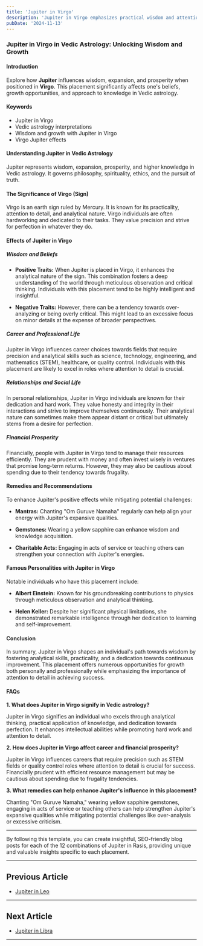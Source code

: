 ```yaml
---
title: 'Jupiter in Virgo'
description: 'Jupiter in Virgo emphasizes practical wisdom and attention to detail. Individuals are analytical, service-oriented, and strive for perfection in their pursuits, in Vedic Astrology.'
pubDate: '2024-11-13'
---
```


### Jupiter in Virgo in Vedic Astrology: Unlocking Wisdom and Growth

#### Introduction

Explore how **Jupiter** influences wisdom, expansion, and prosperity when positioned in **Virgo**. This placement significantly affects one's beliefs, growth opportunities, and approach to knowledge in Vedic astrology.

#### Keywords

- Jupiter in Virgo
- Vedic astrology interpretations
- Wisdom and growth with Jupiter in Virgo
- Virgo Jupiter effects

#### Understanding Jupiter in Vedic Astrology

Jupiter represents wisdom, expansion, prosperity, and higher knowledge in Vedic astrology. It governs philosophy, spirituality, ethics, and the pursuit of truth.

#### The Significance of Virgo (Sign)

Virgo is an earth sign ruled by Mercury. It is known for its practicality, attention to detail, and analytical nature. Virgo individuals are often hardworking and dedicated to their tasks. They value precision and strive for perfection in whatever they do.

#### Effects of Jupiter in Virgo

##### Wisdom and Beliefs

- **Positive Traits:** When Jupiter is placed in Virgo, it enhances the analytical nature of the sign. This combination fosters a deep understanding of the world through meticulous observation and critical thinking. Individuals with this placement tend to be highly intelligent and insightful.
  
- **Negative Traits:** However, there can be a tendency towards over-analyzing or being overly critical. This might lead to an excessive focus on minor details at the expense of broader perspectives.

##### Career and Professional Life

Jupiter in Virgo influences career choices towards fields that require precision and analytical skills such as science, technology, engineering, and mathematics (STEM), healthcare, or quality control. Individuals with this placement are likely to excel in roles where attention to detail is crucial.

##### Relationships and Social Life

In personal relationships, Jupiter in Virgo individuals are known for their dedication and hard work. They value honesty and integrity in their interactions and strive to improve themselves continuously. Their analytical nature can sometimes make them appear distant or critical but ultimately stems from a desire for perfection.

##### Financial Prosperity

Financially, people with Jupiter in Virgo tend to manage their resources efficiently. They are prudent with money and often invest wisely in ventures that promise long-term returns. However, they may also be cautious about spending due to their tendency towards frugality.

#### Remedies and Recommendations

To enhance Jupiter's positive effects while mitigating potential challenges:

- **Mantras:** Chanting "Om Guruve Namaha" regularly can help align your energy with Jupiter's expansive qualities.
  
- **Gemstones:** Wearing a yellow sapphire can enhance wisdom and knowledge acquisition.
  
- **Charitable Acts:** Engaging in acts of service or teaching others can strengthen your connection with Jupiter's energies.

#### Famous Personalities with Jupiter in Virgo

Notable individuals who have this placement include:

- **Albert Einstein:** Known for his groundbreaking contributions to physics through meticulous observation and analytical thinking.
  
- **Helen Keller:** Despite her significant physical limitations, she demonstrated remarkable intelligence through her dedication to learning and self-improvement.

#### Conclusion

In summary, Jupiter in Virgo shapes an individual's path towards wisdom by fostering analytical skills, practicality, and a dedication towards continuous improvement. This placement offers numerous opportunities for growth both personally and professionally while emphasizing the importance of attention to detail in achieving success.

#### FAQs

**1. What does Jupiter in Virgo signify in Vedic astrology?**

Jupiter in Virgo signifies an individual who excels through analytical thinking, practical application of knowledge, and dedication towards perfection. It enhances intellectual abilities while promoting hard work and attention to detail.

**2. How does Jupiter in Virgo affect career and financial prosperity?**

Jupiter in Virgo influences careers that require precision such as STEM fields or quality control roles where attention to detail is crucial for success. Financially prudent with efficient resource management but may be cautious about spending due to frugality tendencies.

**3. What remedies can help enhance Jupiter's influence in this placement?**

Chanting "Om Guruve Namaha," wearing yellow sapphire gemstones, engaging in acts of service or teaching others can help strengthen Jupiter's expansive qualities while mitigating potential challenges like over-analysis or excessive criticism.

---

By following this template, you can create insightful, SEO-friendly blog posts for each of the 12 combinations of Jupiter in Rasis, providing unique and valuable insights specific to each placement.

---

## Previous Article
- [Jupiter in Leo](/blogs-md/0805_Jupiter_in_Rashi/080505_Jupiter_in_Leo.mdx)

---

## Next Article
- [Jupiter in Libra](/blogs-md/0805_Jupiter_in_Rashi/080507_Jupiter_in_Libra.mdx)

---
